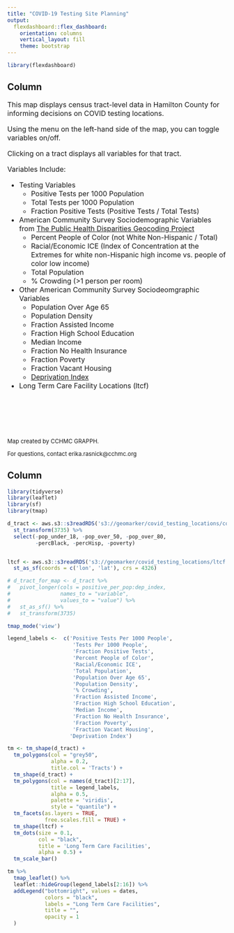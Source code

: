```yaml
---
title: "COVID-19 Testing Site Planning"
output: 
  flexdashboard::flex_dashboard:
    orientation: columns
    vertical_layout: fill
    theme: bootstrap
---
```


```r
library(flexdashboard)
```

Column {data-width=250}
-----------------------------------------------------------------------

<font size="3.5">

This map displays census tract-level data in Hamilton County for informing decisions on COVID testing locations.

Using the menu on the left-hand side of the map, you can toggle variables on/off.

Clicking on a tract displays all variables for that tract.

</font>

<font size="3">

Variables Include: 

  * Testing Variables
      + Positive Tests per 1000 Population
      + Total Tests per 1000 Population
      + Fraction Positive Tests (Positive Tests / Total Tests)
  
  * American Community Survey Sociodemographic Variables from [The Public Health Disparities Geocoding Project](https://www.hsph.harvard.edu/thegeocodingproject/covid-19-resources/)
      + Percent People of Color (not White Non-Hispanic / Total)
      + Racial/Economic ICE (Index of Concentration at the Extremes for white non-Hispanic high income vs. people of color low income)
      + Total Population 
      + % Crowding (>1 person per room)
      
  * Other American Community Survey Sociodeomgraphic Variables
      + Population Over Age 65
      + Population Density
      + Fraction Assisted Income
      + Fraction High School Education
      + Median Income
      + Fraction No Health Insurance
      + Fraction Poverty
      + Fraction Vacant Housing
      + [Deprivation Index](geomarker.io/dep_index)
      
  * Long Term Care Facility Locations (ltcf)

</font>

<br>

<br>

<br>

<font size="2">

Map created by CCHMC GRAPPH.

For questions, contact erika.rasnick@cchmc.org

</font>

Column {data-width=750}
-----------------------------------------------------------------------

```r
library(tidyverse)
library(leaflet)
library(sf)
library(tmap)

d_tract <- aws.s3::s3readRDS('s3://geomarker/covid_testing_locations/covid_tract_data.rds') %>% 
  st_transform(3735) %>% 
  select(-pop_under_18, -pop_over_50, -pop_over_80, 
         -percBlack, -percHisp, -poverty)


ltcf <- aws.s3::s3readRDS('s3://geomarker/covid_testing_locations/ltcf.rds') %>% 
  st_as_sf(coords = c('lon', 'lat'), crs = 4326)

# d_tract_for_map <- d_tract %>% 
#   pivot_longer(cols = positive_per_pop:dep_index, 
#                names_to = "variable", 
#                values_to = "value") %>% 
#   st_as_sf() %>% 
#   st_transform(3735)

tmap_mode('view')

legend_labels <-  c('Positive Tests Per 1000 People', 
                     'Tests Per 1000 People', 
                     'Fraction Positive Tests', 
                     'Percent People of Color', 
                     'Racial/Economic ICE', 
                     'Total Population', 
                     'Population Over Age 65', 
                     'Population Density', 
                     '% Crowding', 
                     'Fraction Assisted Income', 
                     'Fraction High School Education', 
                     'Median Income', 
                     'Fraction No Health Insurance', 
                     'Fraction Poverty', 
                     'Fraction Vacant Housing', 
                    'Deprivation Index')

tm <- tm_shape(d_tract) +
  tm_polygons(col = "grey50", 
              alpha = 0.2, 
              title.col = 'Tracts') +
  tm_shape(d_tract) +
  tm_polygons(col = names(d_tract)[2:17], 
              title = legend_labels,
              alpha = 0.5, 
              palette = 'viridis', 
              style = "quantile") +
  tm_facets(as.layers = TRUE, 
            free.scales.fill = TRUE) + 
  tm_shape(ltcf) +
  tm_dots(size = 0.1, 
          col = "black", 
          title = 'Long Term Care Facilities',
          alpha = 0.5) +
  tm_scale_bar()

tm %>%
  tmap_leaflet() %>% 
  leaflet::hideGroup(legend_labels[2:16]) %>% 
  addLegend("bottomright", values = dates,
            colors = "black", 
            labels = "Long Term Care Facilities",
            title = "",
            opacity = 1
  )

```


